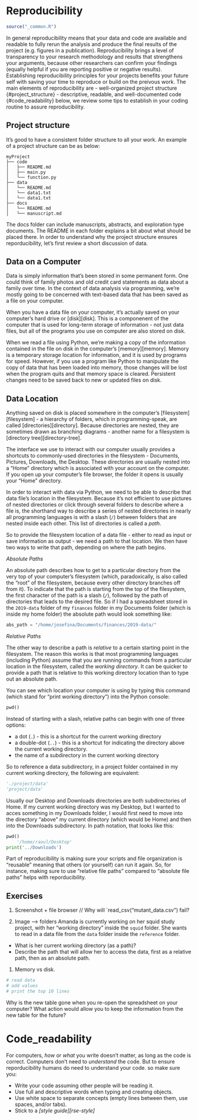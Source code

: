 # Reproducibility

```r
source("_common.R")
```
In general reproducibility means that your data and code are available and readable to fully rerun the analysis and produce the final results of the project (e.g. figures in a publication). Reproducibility brings a level of transparency to your research methodology and results that strengthens your arguments, because other researchers can confirm your findings (equally helpful if you are reporting positive or negative results). Establishing reproducibility principles for your projects benefits your future self with saving your time to reproduce or build on the preivous work.  The main elements of reproducibility are 
- well-organized project structure {#project_structure}
- descriptive, readable, and well-documented code {#code_readability}
below, we review some tips to establish in your coding routine to assure reproducibility. 


## Project structure {#project_structure}
It's good to have a consistent folder structure to all your work.
An example of a project structure can be as below: 
```
myProject
├── code
│   ├── README.md
│   ├── main.py
│   └── function.py
├── data
│   └── README.md
│   └── data1.txt
│   └── data1.txt
├── docs
│   └── README.md
│   └── manuscript.md
```

The docs folder can include manuscripts, abstracts, and exploration type documents. The README in each folder explains a bit about what should be placed there. In order to understand why the project structure ensures reporducibility, let's first review a short discussion of data.

## Data on a Computer
Data is simply information that's been stored in some permanent form. One
could think of family photos and old credit card statements as data about a
family over time. In the context of data analysis via programming, we're
mostly going to be concerned with text-based data that has been saved as
a file on your computer.

When you have a data file on your computer, it's actually saved on your
computer's hard drive or [disk][disk]. This is a componenent of the computer that
is used for long-term storage of information - not just data files, but all
of the programs you use on computer are also stored on disk.

When we read a file using Python, we're making a copy of the information
contained in the file on disk in the computer's
[memory][memory]. Memory is a temporary
storage location for information, and it is used by programs for speed.
However, if you use a program like Python to manipulate the copy of data that
has been loaded into memory, those changes will be lost when the program
quits and that memory space is cleared. Persistent changes need to be saved
back to new or updated files on disk.

## Data Location

Anything saved on disk is placed somewhere in the computer's
[filesystem][filesystem] -
a hierarchy of folders, which in programming-speak, are called
[directories][directory].
Because directories are nested, they are sometimes drawn as branching
diagrams - another name for a filesystem is [directory tree][directory-tree].

The interface we use to interact with our computer usually provides a
shortcuts to commonly-used directories in the filesystem - Documents, Pictures,
Downloads, the Desktop. These directories are usually nested into a "Home"
directory which is associated with your account on the computer. If you open
up your computer's file browser, the folder it opens is usually your "Home"
directory.

In order to interact with data via Python, we need to be able to describe that
data file's location in the filesystem. Because it's not efficient to use
pictures of nested directories or click through several folders to describe
where a file is, the shorthand way to describe a series of nested directories
in nearly all programming languages
is with a slash (`/`) between folders that are nested inside each other.
This list of directories is called a *path*.

So to provide the filesystem location of a data file - either to read as input
or save information as output - we need a path to that location. We then have
two ways to write that path, depending on where the path begins.

*Absolute Paths*

An absolute path describes how to get to a particular directory from the very
top of your computer's filesystem (which, paradoxically, is also called the
"root" of the filesystem, because every other directory branches off from it).
To indicate that the path is starting from the top of the filesystem, the
first character of the path is a slash (`/`), followed by the path of
directories that leads to the desired file. So if I had a spreadsheet stored
in the `2019-data` folder of my `finances` folder in my Documents folder
(which is inside my home folder)
the absolute path would look something like:

```python
abs_path = "/home/josefina/Documents/finances/2019-data/"
```

*Relative Paths*

The other way to describe a path is *relative* to a certain starting point
in the filesystem. The reason this works is that most programming languages
(including Python) assume that you are running commands from a particular
location in the filesystem, called the *working directory*. It can be quicker
to provide a path that is relative to this working directory location than
to type out an absolute path.

You can see which location your computer is using by typing this command (which stand for
"print working directory") into the Python console:

```python
pwd()
```

Instead of starting with a slash, relative paths can begin with one of three
options:

* a dot (`.`) - this is a shortcut for the current working directory
* a double-dot (`..`) - this is a shortcut for indicating the directory
above the current working directory.
* the name of a subdirectory in the current working directory

So to reference a data subdirectory, in a project folder contained in
my current working directory, the following are equivalent:

```python
'./project/data'
'project/data'
```

Usually our Desktop and Downloads directories are both subdirectories of
Home. If my current working directory was my Desktop, but I wanted to acces
something in my Downloads folder, I would first need to move into the
directory "above" my current directory (which would be Home) and then into
the Downloads subdirectory. In path notation, that looks like this:

```python
pwd()
    '/home/raoul/Desktop'
print('../Downloads')
```

Part of reproducibility is making sure your scripts and file organization is
"reusable" meaning that others (or yourself) can run it again. So, for instance,
making sure to use "relative file paths" compared to "absolute file paths" helps with reporducibility.  


## Exercises

1. Screenshot + file browser // Why will `read_csv("mutant_data.csv") fail?

1. Image --> folders
Amanda is currently working on her squid study project, with her "working
directory" inside the `squid` folder. She wants to read in a data file from
the `data` folder inside the `reference` folder.
- What is her current working directory (as a path)?
- Describe the path that will allow her to access the data, first as a
relative path, then as an absolute path.

1. Memory vs disk.

```python
# read data
# add values
# print the top 10 lines
```

Why is the new table gone when you re-open the spreadsheet on your computer?
What action would allow you to keep the information from the new table for the future?


# Code_readability {#code_readability}
For computers, *how* or *what* you write doesn't matter, as long as the code is correct. Computers don't need to *understand* the code. But to ensure reporducibility humans do need to understand your code. so make sure you: 

- Write your code assuming other people will be reading it.
- Use full and descriptive words when typing and creating objects.
- Use white space to separate concepts (empty lines between them, use spaces,
and/or tabs).
- Stick to a *[style guide][rse-style]*




